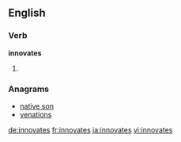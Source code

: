 ==English==

===Verb===
'''innovates'''

# {{en-third-person singular of|innovate}}

===Anagrams===
* [[native son#English|native son]]
* [[venations#English|venations]]

[[de:innovates]]
[[fr:innovates]]
[[ja:innovates]]
[[vi:innovates]]